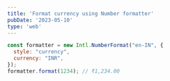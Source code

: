 ```yaml
---
title: 'Format currency using Number formatter'
pubDate: '2023-05-10'
type: 'web'
---
```


```js title="Format currency using Intl"
const formatter = new Intl.NumberFormat("en-IN", {
  style: "currency",
  currency: "INR",
});
formatter.format(1234); // ₹1,234.00
```